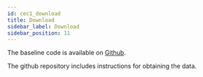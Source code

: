 ```yaml
---
id: cec1_download
title: Download
sidebar_label: Download
sidebar_position: 11
---
```


The baseline code is available on [Github](https://github.com/claritychallenge/clarity_CEC1). 

The github repository includes instructions for obtaining the data.

